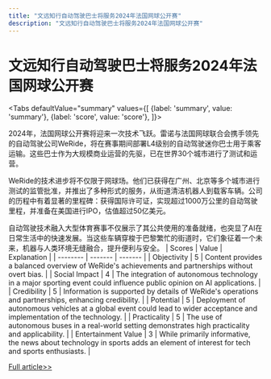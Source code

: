 ```yaml
---
title: "文远知行自动驾驶巴士将服务2024年法国网球公开赛"
description: "文远知行自动驾驶巴士将服务2024年法国网球公开赛"
---
```



# 文远知行自动驾驶巴士将服务2024年法国网球公开赛


<Tabs
	defaultValue="summary"
	values={[
	{label: 'summary', value: 'summary'},
	{label: 'score', value: 'score'},
]}>
<TabItem value="summary">


2024年，法国网球公开赛将迎来一次技术飞跃。雷诺与法国网球联合会携手领先的自动驾驶公司WeRide，将在赛事期间部署L4级别的自动驾驶迷你巴士用于乘客运输。这些巴士作为大规模商业运营的先驱，已在世界30个城市进行了测试和运营。

WeRide的技术进步将不仅限于网球场。他们已获得在广州、北京等多个城市进行测试的监管批准，并推出了多种形式的服务，从街道清洁机器人到载客车辆。公司的历程中有着显著的里程碑：获得国际许可证，实现超过1000万公里的自动驾驶里程，并准备在美国进行IPO，估值超过50亿美元。

自动驾驶技术融入大型体育赛事不仅展示了其公共使用的准备就绪，也突显了AI在日常生活中的快速发展。当这些车辆穿梭于巴黎繁忙的街道时，它们象征着一个未来，机器与人类环境无缝融合，提升便利与安全。
</TabItem>
<TabItem value="score">
	| Scores     | Value   | Explanation |
	| -------- | ------- | ------- |
	| Objectivity  | 5    | Content provides a balanced overview of WeRide's achievements and partnerships without overt bias.    |
	| Social Impact | 4     | The integration of autonomous technology in a major sporting event could influence public opinion on AI applications.    |
	| Credibility    | 5    | Information is supported by details of WeRide's operations and partnerships, enhancing credibility.    |
	| Potential    | 5    | Deployment of autonomous vehicles at a global event could lead to wider acceptance and implementation of the technology.    |
	| Practicality    | 5    | The use of autonomous buses in a real-world setting demonstrates high practicality and applicability.    |
	| Entertainment Value    | 3    | While primarily informative, the news about technology in sports adds an element of interest for tech and sports enthusiasts.    |
</TabItem>
</Tabs>

[Full article>>](https://readhub.cn/topic/8aAInClU607)
